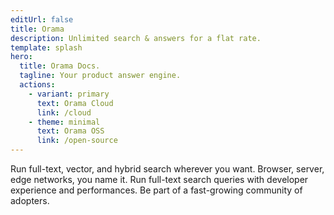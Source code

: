 ```yaml
---
editUrl: false
title: Orama
description: Unlimited search & answers for a flat rate.
template: splash
hero:
  title: Orama Docs.
  tagline: Your product answer engine.
  actions:
    - variant: primary
      text: Orama Cloud
      link: /cloud
    - theme: minimal
      text: Orama OSS
      link: /open-source
---
```



<div class="grid-home">
<CardGrid>
	<Card title="Hybrid model" icon="rocket">
		Run full-text, vector, and hybrid search wherever you want. Browser, server, edge networks, you name it.
	</Card>
	<Card title="Performance and DX-first" icon="star">
		Run full-text search queries with developer experience and performances.
	</Card>
	<Card title="Open Source" icon="github">
	Be part of a fast-growing community of adopters.
	</Card>
	
</CardGrid>


</div>